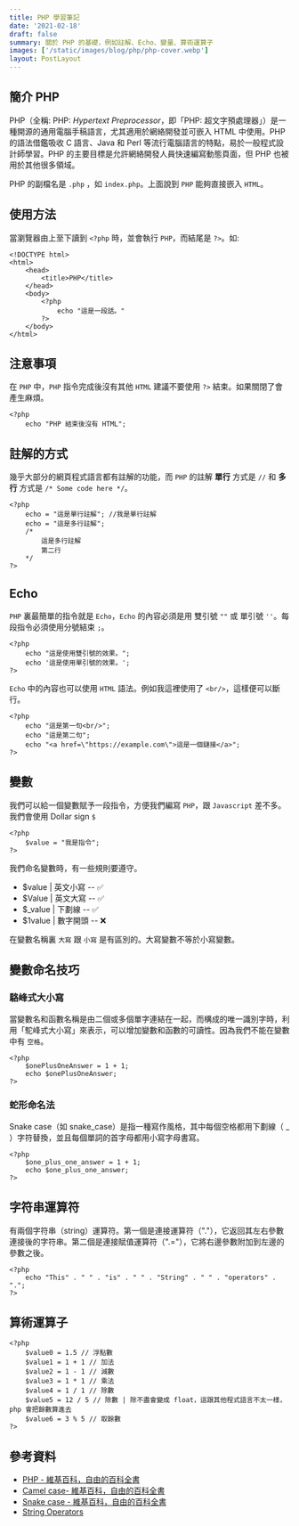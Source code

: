 ```yaml
---
title: PHP 學習筆記
date: '2021-02-18'
draft: false
summary: 關於 PHP 的基礎，例如註解、Echo、變量、算術運算子
images: ['/static/images/blog/php/php-cover.webp']
layout: PostLayout
---
```


## 簡介 PHP

PHP（全稱: PHP: _Hypertext Preprocessor_，即「PHP: 超文字預處理器」）是一種開源的通用電腦手稿語言，尤其適用於網絡開發並可嵌入 HTML 中使用。PHP 的語法借鑑吸收 C 語言、Java 和 Perl 等流行電腦語言的特點，易於一般程式設計師學習。PHP 的主要目標是允許網絡開發人員快速編寫動態頁面，但 PHP 也被用於其他很多領域。

PHP 的副檔名是 `.php` ，如 `index.php`。上面說到 `PHP` 能夠直接嵌入 `HTML`。

## 使用方法

當瀏覽器由上至下讀到 `<?php` 時，並會執行 `PHP`，而結尾是 `?>`。如:

```php:Hello-word.php
<!DOCTYPE html>
<html>
    <head>
        <title>PHP</title>
    </head>
    <body>
        <?php
            echo "這是一段話。"
        ?>
    </body>
</html>
```

## 注意事項

在 `PHP` 中，`PHP` 指令完成後沒有其他 `HTML` 建議不要使用 `?>` 結束。如果關閉了會產生麻煩。

```php:Hello-word.php
<?php
    echo "PHP 結束後沒有 HTML";

```

## 註解的方式

幾乎大部分的網頁程式語言都有註解的功能，而 `PHP` 的註解 **單行** 方式是 `//` 和 **多行** 方式是 `/* Some code here */`。

```php:Hello-word.php
<?php
    echo = "這是單行註解"; //我是單行註解
    echo = "這是多行註解";
    /*
        這是多行註解
        第二行
    */
?>
```

## Echo

`PHP` 裏最簡單的指令就是 `Echo`，`Echo` 的內容必須是用 雙引號 `""` 或 單引號 `''`。每段指令必須使用分號結束 `;`。

```php:Hello-word.php
<?php
    echo "這是使用雙引號的效果。";
    echo '這是使用單引號的效果。';
?>
```

`Echo` 中的內容也可以使用 `HTML` 語法。例如我這裡使用了 `<br/>`，這樣便可以斷行。

```php:Hello-word.php
<?php
    echo "這是第一句<br/>";
    echo "這是第二句";
    echo "<a href=\"https://example.com\">這是一個鏈接</a>";
?>
```

## 變數

我們可以給一個變數賦予一段指令，方便我們編寫 `PHP`，跟 `Javascript` 差不多。我們會使用 Dollar sign `$`

```php:Hello-word.php
<?php
    $value = "我是指令";
?>
```

我們命名變數時，有一些規則要遵守。

- $value | 英文小寫 -- ✅
- $Value | 英文大寫 -- ✅
- $\_value | 下劃線 -- ✅
- $1value | 數字開頭 -- ❌

在變數名稱裏 `大寫` 跟 `小寫` 是有區別的。大寫變數不等於小寫變數。

## 變數命名技巧

### 駱峰式大小寫

當變數名和函數名稱是由二個或多個單字連結在一起，而構成的唯一識別字時，利用「駝峰式大小寫」來表示，可以增加變數和函數的可讀性。因為我們不能在變數中有 `空格`。

```php:Hello-word.php
<?php
    $onePlusOneAnswer = 1 + 1;
    echo $onePlusOneAnswer;
?>
```

### 蛇形命名法

Snake case（如 snake_case）是指一種寫作風格，其中每個空格都用下劃線（ \_ ）字符替換，並且每個單詞的首字母都用小寫字母書寫。

```php:Hello-word.php
<?php
    $one_plus_one_answer = 1 + 1;
    echo $one_plus_one_answer;
?>
```

## 字符串運算符

有兩個字符串（string）運算符。第一個是連接運算符（"."），它返回其左右參數連接後的字符串。第二個是連接賦值運算符（".="），它將右邊參數附加到左邊的參數之後。

```php:Hello-word.php
<?php
    echo "This" . " " . "is" . " " . "String" . " " . "operators" . ".";
?>
```

## 算術運算子

```php:Hello-word.php
<?php
    $value0 = 1.5 // 浮點數
    $value1 = 1 + 1 // 加法
    $value2 = 1 - 1 // 減數
    $value3 = 1 * 1 // 乘法
    $value4 = 1 / 1 // 除數
    $value5 = 12 / 5 // 除數 | 除不盡會變成 float，這跟其他程式語言不太一樣，php 會把餘數算進去
    $value6 = 3 % 5 // 取餘數
?>
```

## 參考資料

- [PHP - 維基百科，自由的百科全書](https://en.wikipedia.org/wiki/PHP)
- [Camel case- 維基百科，自由的百科全書](https://en.wikipedia.org/wiki/Camel_case)
- [Snake case - 維基百科，自由的百科全書](https://en.wikipedia.org/wiki/Snake_case)
- [String Operators](https://www.php.net/manual/en/language.operators.string.php)
